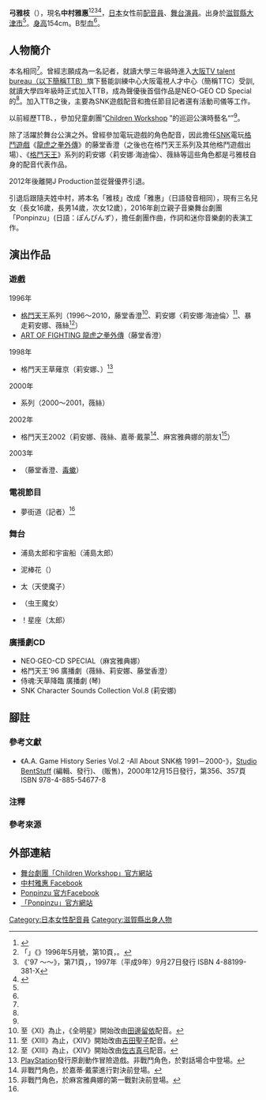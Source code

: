 {{multiple issues|
{{refimprove|time=2016-05-14T18:20:47+00:00}}
{{overly detailed|time=2015-04-23T17:17:19+00:00}}
{{primarysources|time=2015-04-24T01:25:31+00:00}}
}}
{{noteTA|G1=Games}}
{{配音員
|姓名= 弓雅枝 （中村雅惠）
|圖片= 
|尺寸= 
|替代= 
|簡介= 
|本名= 弓雅枝
|又名= 中村雅惠
|外文名= 
|外文= 
|羅馬拼音= 
|英文名= 
|暱稱= 
|藝名= {{lang|ja|きゅうちゃん}}
|國籍= 
|籍貫= 
|出生地= 
|出身地= {{JPN}}[[滋賀縣|滋賀縣]][[大津市|大津市]]
|死歿地= 
|出生名= 
|生年= 1974
|生月= 3
|生日= 19
|歿年= 
|歿月= 
|歿日= 
|血型= B型
|配演語言= 
|教育程度= 
|母校= 
|所屬= 
|宗教信仰= 
|配偶= 
|活躍年代= 
|出道作= 
|代表作= '''遊戲'''<br />藤堂香澄（[[龍虎之拳|龍虎之拳外傳]]、[[拳皇系列|格鬥天王]]系列）<br />莉安娜、薇絲（格鬥天王系列）
|網站= 
|其他= 
|module= 
}}
{{japanese|japanese=弓 雅枝|kana=ゆみ まさえ|romaji=Yumi Masae}}
{{japanese|japanese=中村 雅恵|kana=なかむら まさえ|romaji=Nakamura Masae}}
'''弓雅枝'''（{{bd|1974年|3月19日||}}），現名'''中村雅惠'''<ref>{{Cite web|author=中村雅惠|url=https://mamasola.net/?p=67914|script-title=ja:【中村雅恵さん＜滋賀県＞ママそら「今日の輝くママ」No.1120】|work=中村雅惠專訪|date=2019-09-18|accessdate=2019-09-18|language=ja|archive-date=2021-08-09|archive-url=https://web.archive.org/web/20210809022746/https://mamasola.net/?p=67914|dead-url=no}}</ref><ref name="neogeofreak">「{{lang|ja|声優インタビュー～弓雅枝（藤堂香澄）}}」《{{link-ja|NEO·GEO FREAK|ネオジオフリーク}}》1996年5月號，第10頁，{{link-ja|藝文社|芸文社}}。</ref><ref name="offical">《{{lang|ja|ザ·キング·オブ·ファイターズ}}'97 ～{{lang|ja|オフィシャルコレクション}}～》，第71頁，{{link-ja|新聲社|新声社}}，1997年（平成9年）9月27日發行 ISBN 4-88199-381-X</ref><ref name="children-workshop">{{Cite web|date=|work=|url=http://www.children-workshop.co.jp/profiles/profile_qyu.html|script-title=ja:【きゅうちゃん のプロフィール】うたのお姉さんのしょうかい|publisher=舞台劇團「{{nihongo|Children Workshop|チルドレン·ワークショップ }}」公式官網|accessdate=2016-04-23|language=ja|archive-date=2020-02-17|archive-url=https://web.archive.org/web/20200217035346/http://www.children-workshop.co.jp/profiles/profile_qyu.html|dead-url=no}}</ref>，[[日本|日本]]女性前[[配音員|配音員]]、[[舞台|舞台]][[演員|演員]]。出身於[[滋賀縣|滋賀縣]][[大津市|大津市]]<ref name="children-workshop" />。[[身高|身高]]154cm。B型[[血型|血]]<ref name="offical" />。

== 人物簡介 ==
本名相同<ref name="children-workshop" />。曾經志願成為一名記者，就讀大學三年級時進入[[大阪TV_talent_bureau|大阪TV talent bureau（以下簡稱TTB）]]旗下藝能訓練中心大阪電視人才中心（簡稱TTC）受訓, 就讀大學四年級時正式加入TTB，成為聲優後首個作品是NEO-GEO CD Special的{{link-ja|麻宮雅典娜|麻宮アテナ}}<ref name="neogeofreak" />。加入TTB之後，主要為SNK遊戲配音和擔任節目記者還有活動司儀等工作。

以前經歷TTB、{{link-ja|J Production|Jプロダクション}}，參加兒童劇團“[http://www.children-workshop.co.jp/top.html Children Workshop] {{Wayback|url=http://www.children-workshop.co.jp/top.html |date=20200217035314 }}”的巡迴公演時藝名“'''{{lang|ja|きゅうちゃん}}'''”<ref name="children-workshop" />。

除了活躍於舞台公演之外。曾經參加電玩遊戲的角色配音，因此擔任[[SNK_Playmore|SNK]]電玩[[格鬥遊戲|格鬥遊戲]]《[[龍虎之拳|龍虎之拳外傳]]》的藤堂香澄（之後也在格鬥天王系列及其他格鬥遊戲出場）、《[[拳皇系列|格鬥天王]]》系列的莉安娜〈莉安娜·海迪倫〉、薇絲等這些角色都是弓雅枝自身的配音代表作品。

2012年後離開J Production並從聲優界引退。

引退后跟隨夫姓中村，將本名「雅枝」改成「雅惠」（日語發音相同），現有三名兒女（長女16歲，長男14歲，次女12歲），2016年創立親子音樂舞台劇團「Ponpinzu」(日語：ぽんぴんず），擔任劇團作曲，作詞和迷你音樂劇的表演工作。

== 演出作品 ==
=== 遊戲 ===
; 1996年
* [[拳皇系列|格鬥天王]]系列（1996～2010，藤堂香澄<ref group="注">至《XI》為止，《全明星》開始改由[[田邊留依|田邊留依]]配音。</ref>、莉安娜〈莉安娜·海迪倫〉<ref group="注">至《XIII》為止，《XIV》開始改由[[吉田聖子|吉田聖子]]配音。</ref>、暴走莉安娜、薇絲<ref group="注">至《XIII》為止，《XIV》開始改由[[佐古真弓|佐古真弓]]配音。</ref>）
* [[龍虎之拳|ART OF FIGHTING 龍虎之拳外傳]]（藤堂香澄）
; 1998年
* 格鬥天王草薙京（莉安娜、{{lang|ja|麗玲}}）<ref group="注">[[PlayStation_(遊戲機)|PlayStation]]發行原創動作冒險遊戲。非戰鬥角色，於對話場合中登場。</ref>
; 2000年
* {{link-ja|CAPCOM VS. SNK|CAPCOM VS. SNK}}系列（2000～2001，薇絲）
; 2002年
* 格鬥天王2002（莉安娜、薇絲、嘉蒂·戴蒙<ref group="注">非戰鬥角色，於嘉蒂·戴蒙進行對決前登場。</ref>、麻宮雅典娜的朋友1<ref group="注">非戰鬥角色，於麻宮雅典娜的第一戰對決前登場。</ref>）
; 2003年
* {{link-ja|SNK VS. CAPCOM SVC CHAOS|SNK VS. CAPCOM SVC CHAOS}}（藤堂香澄、[[街頭快打系列|毒蠍]]）

=== 電視節目 ===
* {{lang|ja|ふれあい}}夢街道（記者）<ref name="offical" />

=== 舞台 ===
* 浦島太郎和宇宙船（浦島太郎）
* {{lang|ja|おはなし}}泥棒{{lang|ja|と}}花{{lang|ja|さかばあさん}}（{{lang|ja|ピーターパン}}）
* {{lang|ja|けん}}太{{lang|ja|くん}}（天使{{lang|ja|チチと悪}}魔{{lang|ja|っ}}子{{lang|ja|ダダ}}）
* {{lang|ja|ちょうちょのユウユウ}}（虫{{lang|ja|の}}王{{lang|ja|国とミニ}}魔女{{lang|ja|ビビバン}}）
* {{lang|ja|かがやけ}}！{{lang|ja|ぼくらの}}星座{{lang|ja|たち}}（太郎{{lang|ja|くん}}）

=== 廣播劇CD ===
* NEO·GEO-CD SPECIAL（麻宮雅典娜）
* 格鬥天王'96 廣播劇（薇絲、莉安娜、藤堂香澄）
* 侍魂:天草降臨 廣播劇 (琴)
* SNK Character Sounds Collection Vol.8 (莉安娜)

== 腳註 ==
=== 參考文獻 ===
* 《A.A. Game History Series Vol.2 -All About SNK{{lang|ja|対戦}}格{{lang|ja|闘ゲーム}} 1991－2000-》，[[Studio_BentStuff|Studio BentStuff]] (編輯、發行)、{{link-ja|電波新聞社|電波新聞社}} (販售)，2000年12月15日發行，第356、357頁 ISBN 978-4-885-54677-8

=== 注釋 ===
{{reflist|group="注"}}

=== 參考來源 ===
{{reflist}}

== 外部連結 ==
* [http://www.children-workshop.co.jp/top.html 舞台劇團「Children Workshop」官方網站] {{Wayback|url=http://www.children-workshop.co.jp/top.html |date=20200217035314 }} {{ja icon}}
* [https://m.facebook.com/profile.php?id=100006268321969 中村雅惠 Facebook] {{ja icon}}
* [https://www.facebook.com/ponpinzu/ Ponpinzu 官方Facebook] {{ja icon}}
* [https://ponpins.com/?fbclid=IwAR1HzGIHTKZasWr8jKpejXSi5RbRlo86XcPM4guB9gbrd-Q0vof8skfwb4A 「Ponpinzu」官方網站] {{Wayback|url=https://ponpins.com/?fbclid=IwAR1HzGIHTKZasWr8jKpejXSi5RbRlo86XcPM4guB9gbrd-Q0vof8skfwb4A |date=20210809023651 }} {{ja icon}}

{{DEFAULTSORT:Yumi Masae}}
[[Category:日本女性配音員|Category:日本女性配音員]]
[[Category:滋賀縣出身人物|Category:滋賀縣出身人物]]